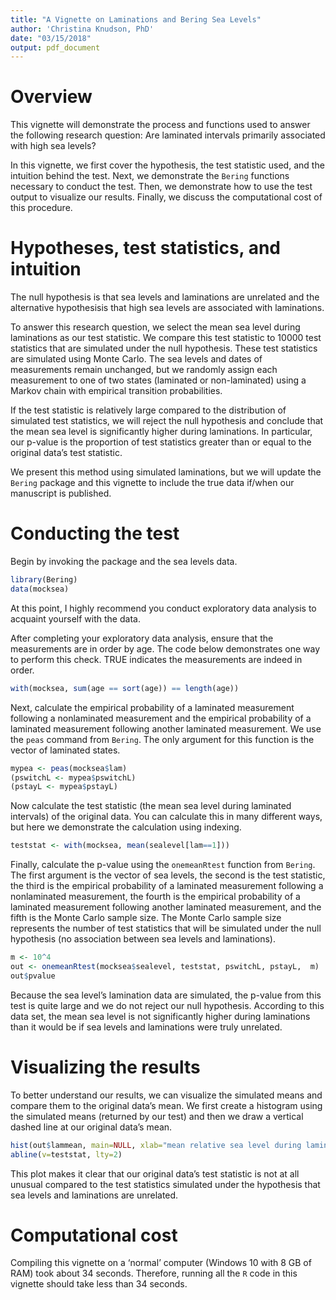 ---
title: "A Vignette on Laminations and Bering Sea Levels"
author: 'Christina Knudson, PhD'
date: "03/15/2018"
output: pdf_document
---

# Overview

This vignette will demonstrate the process and functions used to answer the following research question: Are laminated intervals primarily associated with high sea levels? 

In this vignette, we first cover the hypothesis, the test statistic used, and the intuition behind the test. Next, we demonstrate the `Bering` functions necessary to conduct the test. Then, we demonstrate how to use the test output to visualize our results. Finally, we discuss the computational cost of this procedure.

# Hypotheses, test statistics, and intuition

The null hypothesis is that sea levels and laminations are unrelated and the alternative hypothesisis that high sea levels are associated with laminations. 

To answer this research question, we select the mean sea level during laminations as our test statistic. We compare this test statistic to 10000 test statistics that are simulated under the null hypothesis. These test statistics are simulated using Monte Carlo. The sea levels and dates of measurements remain unchanged, but we randomly assign each measurement to one of two states (laminated or non-laminated) using a Markov chain with empirical transition probabilities.

If the test statistic is relatively large compared to the distribution of simulated test statistics, we will reject the null hypothesis and conclude that the mean sea level  is significantly higher during laminations. In particular, our p-value is the proportion of test statistics greater than or equal to the original data's test statistic.

We present this method using simulated laminations, but we will update the `Bering` package and this vignette to include the true data if/when our manuscript is published.


# Conducting the test

Begin by invoking the package and the sea levels data. 

```{r}
library(Bering)
data(mocksea)
```

At this point, I highly recommend you conduct exploratory data analysis to acquaint yourself with the data. 

After completing your exploratory data analysis, ensure that the measurements are in order by age. The code below demonstrates one way to perform this check. TRUE indicates the measurements are indeed in order. 
```{r}
with(mocksea, sum(age == sort(age)) == length(age))
```

Next, calculate the empirical probability of a laminated measurement following a nonlaminated measurement and the empirical probability of a laminated measurement following another laminated measurement. We use the `peas` command from `Bering`. The only argument for this function is the vector of laminated states.
```{r}
mypea <- peas(mocksea$lam)
(pswitchL <- mypea$pswitchL)
(pstayL <- mypea$pstayL)
```

Now calculate the test statistic (the mean sea level during laminated intervals) of the original data. You can calculate this in many different ways, but here we demonstrate the calculation using indexing.
```{r}
teststat <- with(mocksea, mean(sealevel[lam==1]))
```

Finally,  calculate the p-value using the `onemeanRtest` function from `Bering`. The first argument is the vector of sea levels, the second is the test statistic, the third is the empirical probability of a laminated measurement following a nonlaminated measurement,  the fourth is the empirical probability of a laminated measurement following another laminated measurement, and the fifth is the Monte Carlo sample size. The Monte Carlo sample size represents the number of test statistics that will be simulated under the null hypothesis (no association between sea levels and laminations).
```{r}
m <- 10^4
out <- onemeanRtest(mocksea$sealevel, teststat, pswitchL, pstayL,  m)
out$pvalue
```

Because the sea level's lamination data are simulated, the p-value from this test is quite large and we do not reject our null hypothesis. According to this data set, the mean sea level is not significantly higher during laminations than it would be if sea levels and laminations were truly unrelated. 

# Visualizing the results

To better understand our results, we can visualize the simulated means and  compare them to the original data's mean. We first create a histogram using the simulated means (returned by our test) and then we draw a vertical dashed line at our original data's mean.
```{r}
hist(out$lammean, main=NULL, xlab="mean relative sea level during laminations")
abline(v=teststat, lty=2)
```
This plot makes it clear that our original data's test statistic is not at all unusual compared to the test statistics simulated under the hypothesis that sea levels and laminations are unrelated.

# Computational cost

Compiling this vignette on a 'normal' computer (Windows 10 with 8 GB of RAM) took about 34 seconds. Therefore, running all the `R` code in this vignette should take less than 34 seconds.

